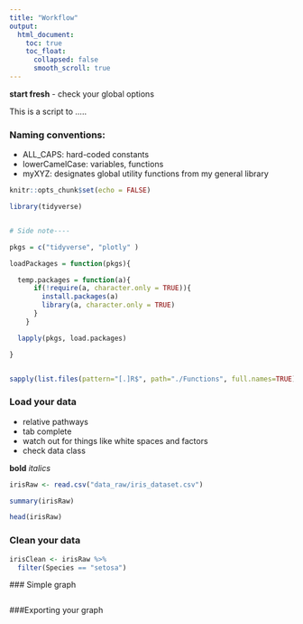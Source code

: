 ```yaml
---
title: "Workflow"
output:
  html_document:
    toc: true
    toc_float:
      collapsed: false
      smooth_scroll: true
---
```


**start fresh** - check your global options

This is a script to .....


### Naming conventions:
  - ALL_CAPS: hard-coded constants 
  - lowerCamelCase: variables, functions
  - myXYZ: designates global utility functions from my general library



```r
knitr::opts_chunk$set(echo = FALSE)

library(tidyverse)


# Side note----

pkgs = c("tidyverse", "plotly" )

loadPackages = function(pkgs){

  temp.packages = function(a){
      if(!require(a, character.only = TRUE)){
        install.packages(a)
        library(a, character.only = TRUE)
      }
    }

  lapply(pkgs, load.packages)

}


sapply(list.files(pattern="[.]R$", path="./Functions", full.names=TRUE), source)


```


### Load your data

 - relative pathways
 - tab complete
 - watch out for things like white spaces and factors
 - check data class
 
 **bold** *italics* 
```r
irisRaw <- read.csv("data_raw/iris_dataset.csv")

```
  
```r
summary(irisRaw)

head(irisRaw)
```
 
 
### Clean your data

```r
irisClean <- irisRaw %>%
  filter(Species == "setosa")
```
 
 
 ### Simple graph
```r

```

###Exporting your graph
```r

```
 
 